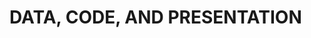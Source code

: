# **DATA, CODE, AND PRESENTATION** {-#data}




<!-- (Coding practice and tools) {#coding-etc}

# (Data practices) -->


<!-- additional section:
(Methods of 'describing data')

 Code style, formatting and presentation of tables, numerical content, and visualizations

-->

